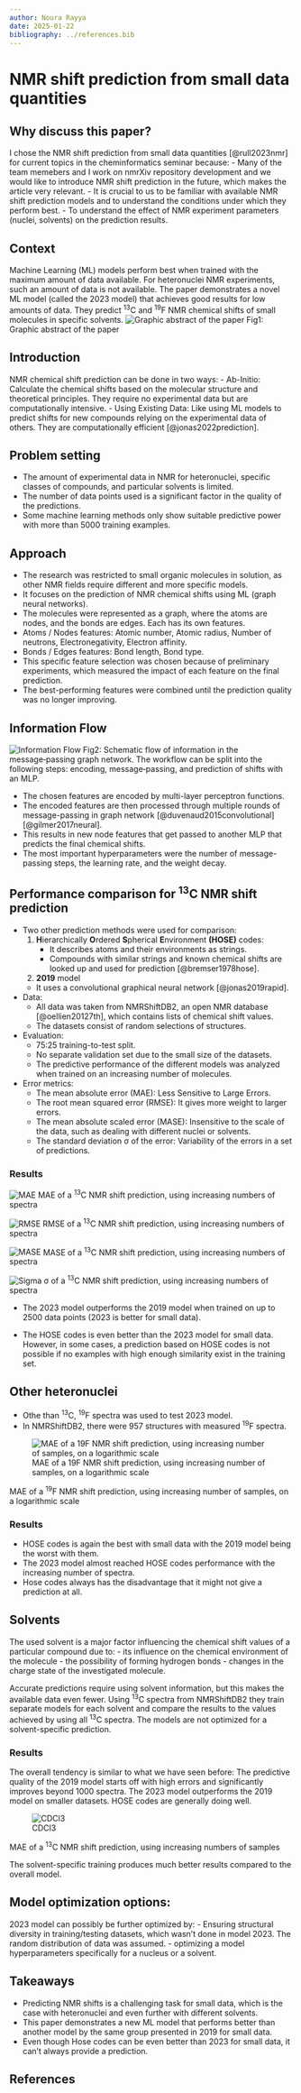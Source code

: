 ```yaml
---
author: Noura Rayya
date: 2025-01-22
bibliography: ../references.bib
---
```


# NMR shift prediction from small data quantities

## Why discuss this paper?
I chose the NMR shift prediction from small data quantities [@rull2023nmr] for current topics in the cheminformatics seminar because:
- Many of the team memebers and I work on nmrXiv repository development and we would like to introduce NMR shift prediction in the future, which makes the article very relevant.
- It is crucial to us to be familiar with available NMR shift prediction models and to understand the conditions under which they perform best. 
- To understand the effect of NMR experiment parameters (nuclei, solvents) on the prediction results.
 
## Context
Machine Learning (ML) models perform best when trained with the maximum amount of data available. For heteronuclei NMR experiments, such an amount of data is not available. The paper demonstrates a novel ML model (called the 2023 model) that achieves good results for low amounts of data. They predict <sup>13</sup>C and <sup>19</sup>F NMR chemical shifts of small molecules in specific solvents.
![Graphic abstract of the paper](nmr-shift-prediction-from-small-data-quantities-images/graphical-abstract.png)
Fig1: Graphic abstract of the paper

## Introduction

NMR chemical shift prediction can be done in two ways:
- Ab-Initio: Calculate the chemical shifts based on the molecular structure and theoretical principles. They require no experimental data but are computationally intensive.
- Using Existing Data: Like using ML models to predict shifts for new compounds relying on the experimental data of others. They are computationally efficient [@jonas2022prediction].

## Problem setting
- The amount of experimental data in NMR for heteronuclei, specific classes of compounds, and particular solvents is limited.
- The number of data points used is a significant factor in the quality of the predictions.
- Some machine learning methods only show suitable predictive power with more than 5000 training examples.

## Approach
- The research was restricted to small organic molecules in solution, as other NMR fields require different and more specific models. 
- It focuses on the prediction of NMR chemical shifts using ML (graph neural networks). 
- The molecules were represented as a graph, where the atoms are nodes, and the bonds are edges. Each has its own features. 
- Atoms / Nodes features: Atomic number, Atomic radius, Number of neutrons, Electronegativity, Electron affinity.
- Bonds / Edges features: Bond length, Bond type.
- This specific feature selection was chosen because of preliminary experiments, which measured the impact of each feature on the final prediction. 
- The best-performing features were combined until the prediction quality was no longer improving.

## Information Flow
![Information Flow](nmr-shift-prediction-from-small-data-quantities-images/schematic-flow.png)
Fig2: Schematic flow of information in the message‑passing graph network. The workflow can be split into the following steps: encoding, message‑passing, and prediction of shifts with an MLP.

- The chosen features are encoded by multi-layer perceptron functions.
- The encoded features are then processed through multiple rounds of message-passing in graph network [@duvenaud2015convolutional] [@gilmer2017neural].
- This results in new node features that get passed to another MLP that predicts the final chemical shifts.
- The most important hyperparameters were the number of message-passing steps, the learning rate, and the weight decay.

## Performance comparison for <sup>13</sup>C NMR shift prediction
- Two other prediction methods were used for comparison:
    1. **H**ierarchically **O**rdered **S**pherical **E**nvironment **(HOSE)** codes:
        - It describes atoms and their environments as strings. 
        - Compounds with similar strings and known chemical shifts are looked up and used for prediction [@bremser1978hose].
    2. **2019** model
    - It uses a convolutional graphical neural network [@jonas2019rapid]. 
- Data: 
    - All data was taken from NMRShiftDB2, an open NMR database [@oellien20127th], which contains lists of chemical shift values.
    - The datasets consist of random selections of structures.
- Evaluation: 
    - 75:25 training-to-test split. 
    - No separate validation set due to the small size of the datasets.
    - The predictive performance of the different models was analyzed when trained on an increasing number of molecules.
- Error metrics:
    - The mean absolute error (MAE): Less Sensitive to Large Errors.
    - The root mean squared error (RMSE): It gives more weight to larger errors.
    - The mean absolute scaled error (MASE): Insensitive to the scale of the data, such as dealing with different nuclei or solvents. 
    - The standard deviation σ of the error: Variability of the errors in a set of predictions.

### Results
![MAE](nmr-shift-prediction-from-small-data-quantities-images/mae.png)
MAE of a <sup>13</sup>C NMR shift prediction, using increasing numbers of spectra

![RMSE](nmr-shift-prediction-from-small-data-quantities-images/rmse.png)
RMSE of a <sup>13</sup>C NMR shift prediction, using increasing numbers of spectra

![MASE](nmr-shift-prediction-from-small-data-quantities-images/mase.png)
MASE of a <sup>13</sup>C NMR shift prediction, using increasing numbers of spectra

![Sigma](nmr-shift-prediction-from-small-data-quantities-images/sigma.png)
σ of a <sup>13</sup>C NMR shift prediction, using increasing numbers of spectra

- The 2023 model outperforms the 2019 model when trained on up to 2500 data points (2023 is better for small data).

- The HOSE codes is even better than the 2023 model for small data. However, in some cases, a prediction based on HOSE codes is not possible if no examples with high enough similarity exist in the training set. 


## Other heteronuclei
- Othe than <sup>13</sup>C, <sup>19</sup>F spectra was used to test 2023 model. 
- In NMRShiftDB2, there were 957 structures with measured <sup>19</sup>F spectra.

![MAE of a 19F NMR shift prediction, using increasing number of samples, on a logarithmic scale](nmr-shift-prediction-from-small-data-quantities-images/19f.png)

MAE of a <sup>19</sup>F NMR shift prediction, using increasing number
of samples, on a logarithmic scale

### Results
- HOSE codes is again the best with small data with the 2019 model being the worst with them.
- The 2023 model almost reached HOSE codes performance with the increasing number of spectra.
- Hose codes always has the disadvantage that it might not give a prediction at all.

## Solvents
The used solvent is a major factor influencing the chemical shift values of a particular compound due to:
- its influence on the chemical environment of the molecule
- the possibility of forming hydrogen bonds
- changes in the charge state of the investigated molecule.

Accurate predictions require using solvent information, but this makes the available data even fewer. Using <sup>13</sup>C spectra from NMRShiftDB2 they train separate models for each solvent and compare the results to the values achieved by using all <sup>13</sup>C spectra. The models are not optimized for a solvent-specific prediction.

### Results
The overall tendency is similar to what we have seen before: The predictive quality of the 2019 model starts off with high errors and significantly improves beyond 1000 spectra. The 2023 model outperforms the 2019 model on smaller datasets. HOSE codes are generally doing well.

![CDCl3](nmr-shift-prediction-from-small-data-quantities-images/cdcl3.png)

MAE of a <sup>13</sup>C NMR shift prediction, using increasing numbers of samples

The solvent-specific training produces much better results compared to the overall model. 

## Model optimization options:
2023 model can possibly be further optimized by:
- Ensuring structural diversity in training/testing datasets, which wasn't done in model 2023. The random distribution of data was assumed.
- optimizing a model hyperparameters specifically for a nucleus or a solvent.

## Takeaways
- Predicting NMR shifts is a challenging task for small data, which is the case with heteronuclei and even further with different solvents.
- This paper demonstrates a new ML model that performs better than another model by the same group presented in 2019 for small data.
- Even though Hose codes can be even better than 2023 for small data, it can't always provide a prediction. 

## References
